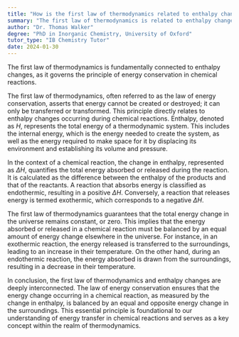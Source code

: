 ```yaml
---
title: "How is the first law of thermodynamics related to enthalpy changes?"
summary: "The first law of thermodynamics is related to enthalpy changes as it governs the conservation of energy in chemical reactions."
author: "Dr. Thomas Walker"
degree: "PhD in Inorganic Chemistry, University of Oxford"
tutor_type: "IB Chemistry Tutor"
date: 2024-01-30
---
```


The first law of thermodynamics is fundamentally connected to enthalpy changes, as it governs the principle of energy conservation in chemical reactions.

The first law of thermodynamics, often referred to as the law of energy conservation, asserts that energy cannot be created or destroyed; it can only be transferred or transformed. This principle directly relates to enthalpy changes occurring during chemical reactions. Enthalpy, denoted as $H$, represents the total energy of a thermodynamic system. This includes the internal energy, which is the energy needed to create the system, as well as the energy required to make space for it by displacing its environment and establishing its volume and pressure.

In the context of a chemical reaction, the change in enthalpy, represented as $\Delta H$, quantifies the total energy absorbed or released during the reaction. It is calculated as the difference between the enthalpy of the products and that of the reactants. A reaction that absorbs energy is classified as endothermic, resulting in a positive $\Delta H$. Conversely, a reaction that releases energy is termed exothermic, which corresponds to a negative $\Delta H$.

The first law of thermodynamics guarantees that the total energy change in the universe remains constant, or zero. This implies that the energy absorbed or released in a chemical reaction must be balanced by an equal amount of energy change elsewhere in the universe. For instance, in an exothermic reaction, the energy released is transferred to the surroundings, leading to an increase in their temperature. On the other hand, during an endothermic reaction, the energy absorbed is drawn from the surroundings, resulting in a decrease in their temperature.

In conclusion, the first law of thermodynamics and enthalpy changes are deeply interconnected. The law of energy conservation ensures that the energy change occurring in a chemical reaction, as measured by the change in enthalpy, is balanced by an equal and opposite energy change in the surroundings. This essential principle is foundational to our understanding of energy transfer in chemical reactions and serves as a key concept within the realm of thermodynamics.
    